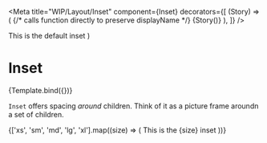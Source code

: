 

<Meta
  title="WIP/Layout/Inset"
  component={Inset}
  decorators={[
    (Story) => (
      <Box bg="background3" borderRadius="md">
        <Inset>
          {/* calls function directly to preserve displayName */}
          {Story()}
        </Inset>
      </Box>
    ),
  ]}
/>

  <Box bg="accentAction">
    <Inset {...args}>
      <Box bg="accentAction">
        <Text color="white">This is the default inset</Text>
      </Box>
    </Inset>
  </Box>
)

# Inset

<Canvas>
  <Story name="default" args={{}}>
    {Template.bind({})}
  </Story>
</Canvas>

`Inset` offers spacing _around_ children. Think of it as a picture frame aroundn a set of children.

<Canvas>
  <Story name="variants" args={{}}>
    <Flex>
      {['xs', 'sm', 'md', 'lg', 'xl'].map((size) => (
        <Box bg="black">
          <Inset all={size}>
            <Box bg="background3">
              <Text>This is the {size} inset</Text>
            </Box>
          </Inset>
        </Box>
      ))}
    </Flex>
  </Story>
</Canvas>

<ArgsTable story="default" />
